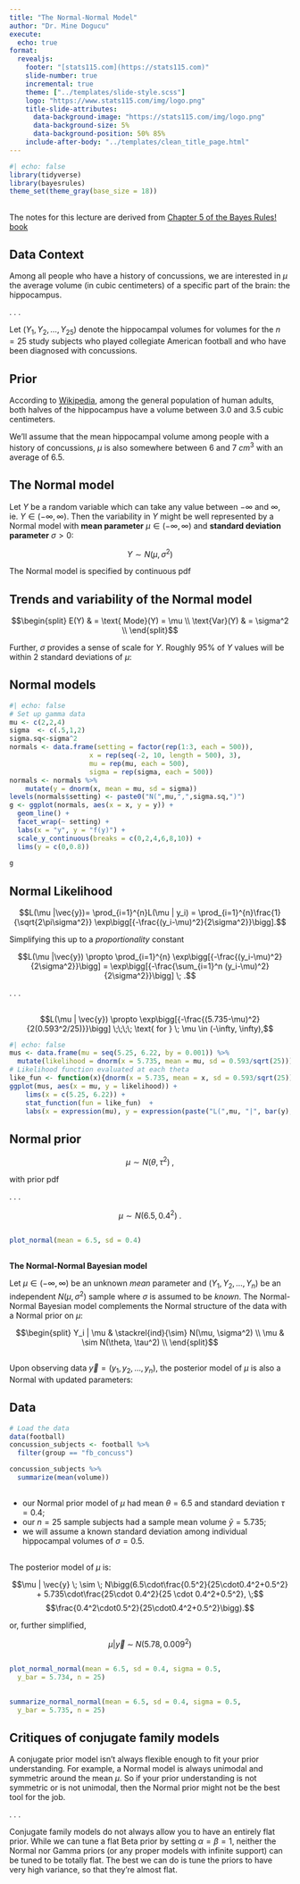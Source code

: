 ```yaml
---
title: "The Normal-Normal Model"
author: "Dr. Mine Dogucu"
execute:
  echo: true
format: 
  revealjs:
    footer: "[stats115.com](https://stats115.com)"
    slide-number: true
    incremental: true
    theme: ["../templates/slide-style.scss"]
    logo: "https://www.stats115.com/img/logo.png"
    title-slide-attributes: 
      data-background-image: "https://stats115.com/img/logo.png"
      data-background-size: 5%
      data-background-position: 50% 85%
    include-after-body: "../templates/clean_title_page.html"
---
```


```r
#| echo: false
library(tidyverse)
library(bayesrules)
theme_set(theme_gray(base_size = 18))
```

##
The notes for this lecture are derived from  [Chapter 5 of the Bayes Rules! book](https://www.bayesrulesbook.com/chapter-5)



## Data Context

Among all people who have a history of concussions, we are interested in $\mu$  the average volume (in cubic centimeters) of a specific part of the brain: the hippocampus.

. . .

Let $(Y_1,Y_2,\ldots,Y_{25})$ denote the hippocampal volumes for volumes for the  $n = 25$ study subjects who played collegiate American football and who have been diagnosed with concussions.

## Prior

According to [Wikipedia](https://en.wikipedia.org/wiki/Hippocampus), among the general population of human adults, both halves of the hippocampus have a volume between 3.0 and 3.5 cubic centimeters.


We’ll assume that the mean hippocampal volume among people with a history of concussions, $\mu$ is also somewhere between 6 and 7  $cm^3$ with an average of 6.5.


## The Normal model

Let $Y$ be a random variable which can take any value between $-\infty$ and $\infty$, ie. $Y \in (-\infty,\infty)$.  Then the variability in $Y$ might be well represented by a Normal model with __mean parameter__ $\mu \in (-\infty, \infty)$ and __standard deviation parameter__ $\sigma > 0$: 

$$Y \sim N(\mu, \sigma^2)$$

The Normal model is specified by continuous pdf

\begin{equation}
f(y) = \frac{1}{\sqrt{2\pi\sigma^2}} \exp\bigg[{-\frac{(y-\mu)^2}{2\sigma^2}}\bigg] \;\; \text{ for } y \in (-\infty,\infty)
\end{equation}




## Trends and variability of the Normal model

$$\begin{split}
E(Y) & = \text{ Mode}(Y) = \mu \\
\text{Var}(Y) & = \sigma^2 \\
\end{split}$$

Further, $\sigma$ provides a sense of scale for $Y$. Roughly 95% of $Y$ values will be within 2 standard deviations of $\mu$:

\begin{equation}
\mu \pm 2\sigma \; .
\end{equation}






## Normal models


```r
#| echo: false
# Set up gamma data
mu <- c(2,2,4)
sigma  <- c(.5,1,2)
sigma.sq<-sigma^2
normals <- data.frame(setting = factor(rep(1:3, each = 500)), 
                    x = rep(seq(-2, 10, length = 500), 3),
                    mu = rep(mu, each = 500), 
                    sigma = rep(sigma, each = 500))
normals <- normals %>% 
    mutate(y = dnorm(x, mean = mu, sd = sigma))
levels(normals$setting) <- paste0("N(",mu,",",sigma.sq,")")
g <- ggplot(normals, aes(x = x, y = y)) + 
  geom_line() + 
  facet_wrap(~ setting) + 
  labs(x = "y", y = "f(y)") + 
  scale_y_continuous(breaks = c(0,2,4,6,8,10)) + 
  lims(y = c(0,0.8)) 
  
g 
``` 



## Normal Likelihood

$$L(\mu |\vec{y})= \prod_{i=1}^{n}L(\mu | y_i) = \prod_{i=1}^{n}\frac{1}{\sqrt{2\pi\sigma^2}} \exp\bigg[{-\frac{(y_i-\mu)^2}{2\sigma^2}}\bigg].$$

Simplifying this up to a _proportionality_ constant

$$L(\mu |\vec{y}) \propto \prod_{i=1}^{n} \exp\bigg[{-\frac{(y_i-\mu)^2}{2\sigma^2}}\bigg] =  \exp\bigg[{-\frac{\sum_{i=1}^n (y_i-\mu)^2}{2\sigma^2}}\bigg] \; .$$

. . .

\begin{equation}
L(\mu | \vec{y}) \propto \exp\bigg[{-\frac{(\bar{y}-\mu)^2}{2\sigma^2/n}}\bigg] \;\;\;\; \text{ for } \; \mu \in (-\infty, \infty).
\end{equation}

##

$$L(\mu | \vec{y}) \propto \exp\bigg[{-\frac{(5.735-\mu)^2}{2(0.593^2/25)}}\bigg] \;\;\;\; \text{ for } \; \mu \in (-\infty, \infty),$$ 


```r
#| echo: false
mus <- data.frame(mu = seq(5.25, 6.22, by = 0.001)) %>% 
  mutate(likelihood = dnorm(x = 5.735, mean = mu, sd = 0.593/sqrt(25)))
# Likelihood function evaluated at each theta
like_fun <- function(x){dnorm(x = 5.735, mean = x, sd = 0.593/sqrt(25))}
ggplot(mus, aes(x = mu, y = likelihood)) + 
    lims(x = c(5.25, 6.22)) + 
    stat_function(fun = like_fun)  +
    labs(x = expression(mu), y = expression(paste("L(",mu, "|", bar(y), "= 5.735)"))) 
```



## Normal prior

$$\mu \sim N(\theta, \tau^2) \; , $$

with prior pdf 

\begin{equation}
f(\mu) = \frac{1}{\sqrt{2\pi\tau^2}} \exp\bigg[{-\frac{(\mu - \theta)^2}{2\tau^2}}\bigg] \;\; \text{ for } \mu \in (-\infty,\infty) \; .
\end{equation}


. . .


$$\mu \sim N(6.5, 0.4^2) \;.$$

##

```r
plot_normal(mean = 6.5, sd = 0.4)
```

##

__The Normal-Normal Bayesian model__

Let $\mu \in (-\infty,\infty)$ be an unknown _mean_ parameter and $(Y_1,Y_2,\ldots,Y_n)$ be an independent $N(\mu,\sigma^2)$ sample where $\sigma$ is assumed to be _known_.
The Normal-Normal Bayesian model complements the Normal structure of the data with a Normal prior on $\mu$:

$$\begin{split}
Y_i | \mu & \stackrel{ind}{\sim} N(\mu, \sigma^2) \\
\mu & \sim N(\theta, \tau^2) \\
\end{split}$$

##

Upon observing data $\vec{y} = (y_1,y_2,\ldots,y_n)$, the posterior model of $\mu$ is also a Normal with updated parameters:

\begin{equation}
\mu|\vec{y} \; \sim \;  N\bigg(\frac{\theta\sigma^2/n + \bar{y}\tau^2}{\tau^2+\sigma^2/n}, \; \frac{\tau^2\sigma^2/n}{\tau^2+\sigma^2/n}\bigg) \; .
\end{equation}

## Data

```r
# Load the data
data(football)
concussion_subjects <- football %>%
  filter(group == "fb_concuss")
```

```r
concussion_subjects %>%
  summarize(mean(volume))
```

##


- our Normal prior model of $\mu$ had mean $\theta = 6.5$ and standard deviation $\tau = 0.4$;
- our $n = 25$ sample subjects had a sample mean volume $\bar{y}=5.735$;
- we will assume a known standard deviation among individual hippocampal volumes of $\sigma = 0.5$.

## 

The posterior model of $\mu$ is:

$$\mu | \vec{y} \; \sim \; N\bigg(6.5\cdot\frac{0.5^2}{25\cdot0.4^2+0.5^2} + 5.735\cdot\frac{25\cdot 0.4^2}{25 \cdot 0.4^2+0.5^2}, \;$$ 
$$\frac{0.4^2\cdot0.5^2}{25\cdot0.4^2+0.5^2}\bigg).$$


or, further simplified,

$$\mu | \vec{y} \; \sim \; N\bigg(5.78, 0.009^2 \bigg)$$

##

```r
plot_normal_normal(mean = 6.5, sd = 0.4, sigma = 0.5, 
  y_bar = 5.734, n = 25)
```

##

```r

summarize_normal_normal(mean = 6.5, sd = 0.4, sigma = 0.5, 
  y_bar = 5.735, n = 25)
```

## Critiques of conjugate family models

A conjugate prior model isn’t always flexible enough to fit your prior understanding. For example, a Normal model is always unimodal and symmetric around the mean $\mu$. So if your prior understanding is not symmetric or is not unimodal, then the Normal prior might not be the best tool for the job.

. . .

Conjugate family models do not always allow you to have an entirely flat prior. While we can tune a flat Beta prior by setting  $\alpha = \beta = 1$, neither the Normal nor Gamma priors (or any proper models with infinite support) can be tuned to be totally flat. The best we can do is tune the priors to have very high variance, so that they’re almost flat.